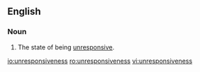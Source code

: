 ==English==
===Noun===
{{en-noun|-}}
# The state of being [[unresponsive]].

[[io:unresponsiveness]]
[[ro:unresponsiveness]]
[[vi:unresponsiveness]]